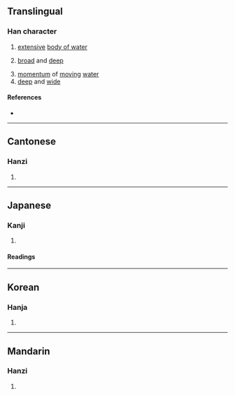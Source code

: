 {{character info/new}}
==Translingual==

===Han character===
{{Han char|rn=85|rad=水|as=15|sn=18|four=30186|canj=EITC|ids=⿰氵廣}}

# [[extensive]] [[body of water]]
# {{lb|zh|of water}} [[broad]] and [[deep]]
# [[momentum]] of [[moving]] [[water]]
# [[deep]] and [[wide]]

====References====
* {{Han ref|kx=0658.370|dkj=18594|dj=1068.310|hdz=31771.100|uh=7007|ud=28679|bh=EFEB|bd=61419}}

----

==Cantonese==

===Hanzi===
{{yue-hanzi|jyut=wong2|y=wong2}}

# {{defn|lang=yue|sort=水15}}

----

==Japanese==

===Kanji===
{{ja-kanji|grade=|rs=水15}}

# {{defn|lang=ja|sort=水15}}

====Readings====
{{ja-readings
|goon=おう
|kanon=おう
|kanyoon=こう<くわう
|kun=}}

----

==Korean==

===Hanja===
{{ko-hanja|hangeul=왕|eumhun=|rv=wang|mr=wang|y=wang}}

# {{defn|lang=ko|sort=水15}}

----

==Mandarin==

===Hanzi===
{{cmn-hanzi|pin=[[wǎng]] ([[wang3]])|wg=wang<sup>3</sup>}}

# {{defn|lang=cmn|sort=水15}}